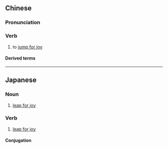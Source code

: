 {{also|雀跃}}
==Chinese==
{{zh-forms|s=雀跃}}

===Pronunciation===
{{zh-pron
|m=quèyuè
|c=zoek3 joek6
|mn=qz,xm:chhiok-io̍k/zz:chhiak-ia̍k
|cat=v
}}

===Verb===
{{zh-verb}}

# to [[jump for joy]]

====Derived terms====
{{zh-der|欣喜雀躍}}

----

==Japanese==
{{ja-kanjitab|じゃく|やく|yomi=o}}

===Noun===
{{ja-noun|じゃくやく}}

# [[leap for joy]]

===Verb===
{{ja-verb-suru|じゃくやく}}

# [[leap for joy]]

====Conjugation====
{{ja-suru|じゃくやく}}